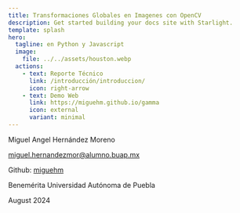 ```yaml
---
title: Transformaciones Globales en Imagenes con OpenCV
description: Get started building your docs site with Starlight.
template: splash
hero:
  tagline: en Python y Javascript
  image:
    file: ../../assets/houston.webp
  actions:
    - text: Reporte Técnico
      link: /introducción/introduccion/
      icon: right-arrow
    - text: Demo Web
      link: https://miguehm.github.io/gamma
      icon: external
      variant: minimal
---
```



Miguel Angel Hernández Moreno

miguel.hernandezmor@alumno.buap.mx

Github: [miguehm](https://github.com/miguehm)

Benemérita Universidad Autónoma de Puebla

August 2024
